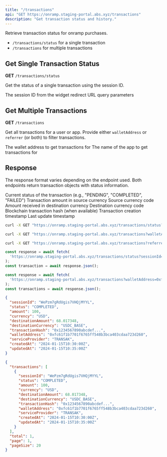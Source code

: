 ```yaml
---
title: "/transactions"
api: "GET https://onramp.staging-portal.abs.xyz/transactions"
description: "Get transaction status and history."
---
```


Retrieve transaction status for onramp purchases.

- `/transactions/status` for a single transaction
- `/transactions` for multiple transactions


## Get Single Transaction Status

**GET** `/transactions/status`

Get the status of a single transaction using the session ID.

<ParamField query="sessionId" type="string" required>
  The session ID from the widget redirect URL query parameters
</ParamField>

## Get Multiple Transactions

**GET** `/transactions`

Get all transactions for a user or app. Provide either `walletAddress` or `referrer` (or both) to filter transactions.

<ParamField query="walletAddress" type="string">
  The wallet address to get transactions for
</ParamField>

<ParamField query="referrer" type="string">
  The name of the app to get transactions for
</ParamField>

## Response

The response format varies depending on the endpoint used. Both endpoints return transaction objects with status information.

<ResponseField name="status" type="string">
  Current status of the transaction (e.g., "PENDING", "COMPLETED", "FAILED")
</ResponseField>

<ResponseField name="amount" type="number">
  Transaction amount in source currency
</ResponseField>

<ResponseField name="currency" type="string">
  Source currency code
</ResponseField>

<ResponseField name="destinationAmount" type="number">
  Amount received in destination currency
</ResponseField>

<ResponseField name="destinationCurrency" type="string">
  Destination currency code
</ResponseField>

<ResponseField name="transactionHash" type="string">
  Blockchain transaction hash (when available)
</ResponseField>

<ResponseField name="createdAt" type="string">
  Transaction creation timestamp
</ResponseField>

<ResponseField name="updatedAt" type="string">
  Last update timestamp
</ResponseField>

<RequestExample>

```bash Single Transaction Status
curl -X GET "https://onramp.staging-portal.abs.xyz/transactions/status?sessionId=WePzm7gRdUgis7VHQjMYYL"
```

```bash Multiple Transactions by Wallet
curl -X GET "https://onramp.staging-portal.abs.xyz/transactions?walletAddress=0xfc61f1b7701f6765ff548b3bca403cdaa723d260"
```

```bash Multiple Transactions by App
curl -X GET "https://onramp.staging-portal.abs.xyz/transactions?referrer=MyApp"
```

```javascript Single Transaction Status
const response = await fetch(
  'https://onramp.staging-portal.abs.xyz/transactions/status?sessionId=WePzm7gRdUgis7VHQjMYYL'
);
const transaction = await response.json();
```

```javascript Multiple Transactions
const response = await fetch(
  'https://onramp.staging-portal.abs.xyz/transactions?walletAddress=0xfc61f1b7701f6765ff548b3bca403cdaa723d260'
);
const transactions = await response.json();
```

</RequestExample>

<ResponseExample>

```json Single Transaction Response
{
  "sessionId": "WePzm7gRdUgis7VHQjMYYL",
  "status": "COMPLETED",
  "amount": 100,
  "currency": "USD",
  "destinationAmount": 68.017348,
  "destinationCurrency": "USDC_BASE",
  "transactionHash": "0x1234567890abcdef...",
  "walletAddress": "0xfc61f1b7701f6765ff548b3bca403cdaa723d260",
  "serviceProvider": "TRANSAK",
  "createdAt": "2024-01-15T10:30:00Z",
  "updatedAt": "2024-01-15T10:35:00Z"
}
```

```json Multiple Transactions Response
{
  "transactions": [
    {
      "sessionId": "WePzm7gRdUgis7VHQjMYYL",
      "status": "COMPLETED",
      "amount": 100,
      "currency": "USD",
      "destinationAmount": 68.017348,
      "destinationCurrency": "USDC_BASE",
      "transactionHash": "0x1234567890abcdef...",
      "walletAddress": "0xfc61f1b7701f6765ff548b3bca403cdaa723d260",
      "serviceProvider": "TRANSAK",
      "createdAt": "2024-01-15T10:30:00Z",
      "updatedAt": "2024-01-15T10:35:00Z"
    }
  ],
  "total": 1,
  "page": 1,
  "pageSize": 20
}
```

</ResponseExample>